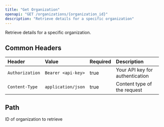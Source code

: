 ```yaml
---
title: "Get Organization"
openapi: "GET /organizations/{organization_id}"
description: "Retrieve details for a specific organization"
---
```


Retrieve details for a specific organization.

## Common Headers

| Header          | Value              | Required | Description                     |
| :-------------- | :----------------- | :------- | :------------------------------ |
| `Authorization` | `Bearer <api-key>` | true     | Your API key for authentication |
| `Content-Type`  | `application/json` | true     | Content type of the request     |

## Path

<ParamField path="organization_id" type="string" required>
  ID of organization to retrieve
</ParamField>
